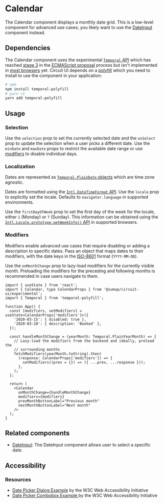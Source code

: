 
<Meta of={Stories} />

# Calendar

<Status variant="experimental" />

The Calendar component displays a monthly date grid. This is a low-level component for advanced use cases; you likely want to use the [DateInput](Forms/Input/DateInput/Base) component instead.

<Story of={Stories.Base} />
<Props />

## Dependencies

The Calendar component uses the experimental [`Temporal` API](https://tc39.es/proposal-temporal/docs/) which has reached [stage 3](https://github.com/tc39/proposals#stage-3) in the [ECMAScript proposal](https://github.com/tc39/proposal-temporal) process but isn't implemented in [most browsers](https://caniuse.com/temporal) yet. Circuit UI depends on a [polyfill](https://github.com/fullcalendar/temporal-polyfill) which you need to install to use the component in your application:

```bash
# npm
npm install temporal-polyfill
# yarn v1
yarn add temporal-polyfill
```

## Usage

### Selection

Use the `selection` prop to set the currently selected date and the `onSelect` prop to update the selection when a user picks a different date. Use the `minDate` and `maxDate` props to restrict the available date range or use [modifiers](#modifiers) to disable individual days.

### Localization

Dates are represented as [`Temporal.PlainDate` objects](https://tc39.es/proposal-temporal/docs/plaindate.html) which are time zone agnostic.

Dates are formatted using the [`Intl.DateTimeFormat` API](https://developer.mozilla.org/en-US/docs/Web/JavaScript/Reference/Global_Objects/Intl/DateTimeFormat). Use the `locale` prop to explicitly set the locale. Defaults to `navigator.language` in supported environments.

Use the `firstDayOfWeek` prop to set the first day of the week for the locale, either `1` (Monday) or `7` (Sunday). This information can be obtained using the [`Intl.Locale.prototype.getWeekInfo()` API](https://developer.mozilla.org/en-US/docs/Web/JavaScript/Reference/Global_Objects/Intl/Locale/getWeekInfo#firstday) in supported browsers.

<Story of={Stories.Localized} />

### Modifiers

Modifiers enable advanced use cases that require disabling or adding a description to specific dates. Pass an object that maps dates to their modifiers, with the date keys in the [ISO-8601](https://en.wikipedia.org/wiki/ISO_8601) format (`YYYY-MM-DD`).

<Story of={Stories.Modifiers} />

Use the `onMonthChange` prop to lazy-load modifiers for the currently visible month. Preloading the modifiers for the preceding and following months is recommended in case users navigate to them.

```tsx
import { useState } from 'react';
import { Calendar, type CalendarProps } from '@sumup/circuit-ui/experimental';
import { Temporal } from 'temporal-polyfill';

function App() {
  const [modifiers, setModifiers] = useState<CalendarProps['modifiers']>({
    '2020-03-15': { disabled: true },
    '2020-03-20': { description: 'Booked' },
  });

  const handleMonthChange = (yearMonth: Temporal.PlainYearMonth) => {
    // Lazy-load the modifiers from the backend and ideally, preload the
    // surrounding months
    fetchModifiers(yearMonth.toString).then(
      (response: CalendarProps['modifiers']) => {
        setModifiers((prev = {}) => ({ ...prev, ...response }));
      },
    );
  };

  return (
    <Calendar
      onMonthChange={handleMonthChange}
      modifiers={modifiers}
      prevMonthButtonLabel="Previous month"
      nextMonthButtonLabel="Next month"
    />
  );
}
```

## Related components

- [DateInput](Forms/Input/DateInput/Base): The DateInput component allows user to select a specific date.


## Accessibility

### Resources

- [Date Picker Dialog Example](https://www.w3.org/WAI/ARIA/apg/patterns/dialog-modal/examples/datepicker-dialog/) by the W3C Web Accessibility Initiative
- [Date Picker Combobox Example ](https://www.w3.org/WAI/ARIA/apg/patterns/combobox/examples/combobox-datepicker/) by the W3C Web Accessibility Initiative

